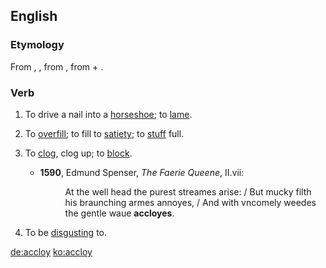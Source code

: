 ==English==

===Etymology===
From {{etyl|fro|en}} {{term|encloyer|lang=fro}}, {{m|fro|encloer||to drive in a nail}}, from {{etyl|ML.|en}} {{m|la|inclavare}}, from {{etyl|la|en}} {{term|in-|lang=la}} + {{m|la|clavus||nail}}.

===Verb===
{{en-verb}}
# {{context|transitive|obsolete|lang=en}} To drive a nail into a [[horseshoe]]; to [[lame]].
# {{context|transitive|obsolete|lang=en}} To [[overfill]]; to fill to [[satiety]]; to [[stuff]] full.
# {{context|transitive|obsolete|lang=en}} To [[clog]], clog up; to [[block]].
#* '''1590''', Edmund Spenser, ''The Faerie Queene'', II.vii:
#*: At the well head the purest streames arise: / But mucky filth his braunching armes annoyes, / And with vncomely weedes the gentle waue '''accloyes'''.
# {{context|transitive|archaic|lang=en}} To be [[disgust]]ing to.

[[de:accloy]]
[[ko:accloy]]